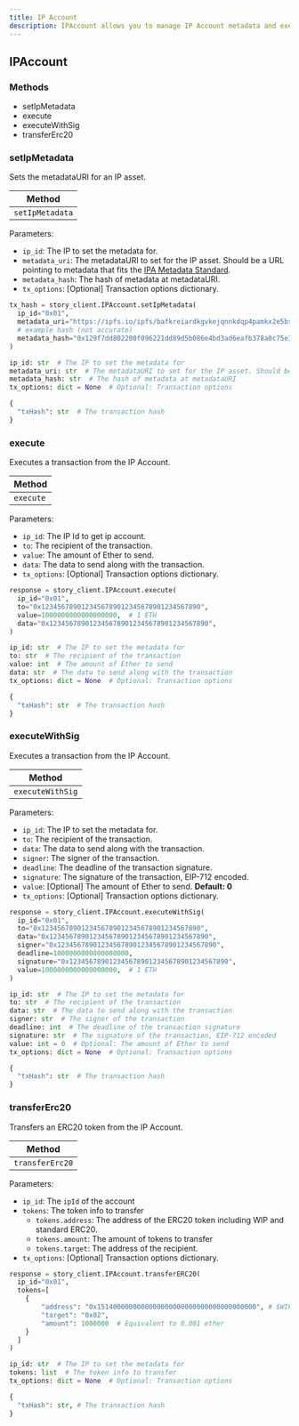 ```yaml
---
title: IP Account
description: IPAccount allows you to manage IP Account metadata and execute transactions.
---
```


## IPAccount

### Methods

- setIpMetadata
- execute
- executeWithSig
- transferErc20

### setIpMetadata

Sets the metadataURI for an IP asset.

| Method          |
| --------------- |
| `setIpMetadata` |

Parameters:

- `ip_id`: The IP to set the metadata for.
- `metadata_uri`: The metadataURI to set for the IP asset. Should be a URL pointing to metadata that fits the [IPA Metadata Standard](/concepts/ip-asset/ipa-metadata-standard).
- `metadata_hash`: The hash of metadata at metadataURI.
- `tx_options`: \[Optional] Transaction options dictionary.

<CodeGroup>

```python Python
tx_hash = story_client.IPAccount.setIpMetadata(
  ip_id="0x01",
  metadata_uri="https://ipfs.io/ipfs/bafkreiardkgvkejqnnkdqp4pamkx2e5bs4lzus5trrw3hgmoa7dlbb6foe",
  # example hash (not accurate)
  metadata_hash="0x129f7dd802200f096221dd89d5b086e4bd3ad6eafb378a0c75e3b04fc375f997",
)
```

```python Request Parameters
ip_id: str  # The IP to set the metadata for
metadata_uri: str  # The metadataURI to set for the IP asset. Should be a URL pointing to metadata that fits the [IPA Metadata Standard](/concepts/ip-asset/ipa-metadata-standard)
metadata_hash: str  # The hash of metadata at metadataURI
tx_options: dict = None  # Optional: Transaction options
```

```python Response
{
  "txHash": str  # The transaction hash
}
```

</CodeGroup>

### execute

Executes a transaction from the IP Account.

| Method    |
| --------- |
| `execute` |

Parameters:

- `ip_id`: The IP Id to get ip account.
- `to`: The recipient of the transaction.
- `value`: The amount of Ether to send.
- `data`: The data to send along with the transaction.
- `tx_options`: \[Optional] Transaction options dictionary.

<CodeGroup>

```python Python
response = story_client.IPAccount.execute(
  ip_id="0x01",
  to="0x1234567890123456789012345678901234567890",
  value=1000000000000000000,  # 1 ETH
  data="0x1234567890123456789012345678901234567890",
)
```

```python Request Parameters
ip_id: str  # The IP to set the metadata for
to: str  # The recipient of the transaction
value: int  # The amount of Ether to send
data: str  # The data to send along with the transaction
tx_options: dict = None  # Optional: Transaction options
```

```python Response
{
  "txHash": str  # The transaction hash
}
```

</CodeGroup>

### executeWithSig

Executes a transaction from the IP Account.

| Method           |
| ---------------- |
| `executeWithSig` |

Parameters:

- `ip_id`: The IP to set the metadata for.
- `to`: The recipient of the transaction.
- `data`: The data to send along with the transaction.
- `signer`: The signer of the transaction.
- `deadline`: The deadline of the transaction signature.
- `signature`: The signature of the transaction, EIP-712 encoded.
- `value`: \[Optional] The amount of Ether to send. **Default: 0**
- `tx_options`: \[Optional] Transaction options dictionary.

<CodeGroup>

```python Python
response = story_client.IPAccount.executeWithSig(
  ip_id="0x01",
  to="0x1234567890123456789012345678901234567890",
  data="0x1234567890123456789012345678901234567890",
  signer="0x1234567890123456789012345678901234567890",
  deadline=1000000000000000000,
  signature="0x1234567890123456789012345678901234567890",
  value=1000000000000000000,  # 1 ETH
)
```

```python Request Parameters
ip_id: str  # The IP to set the metadata for
to: str  # The recipient of the transaction
data: str  # The data to send along with the transaction
signer: str  # The signer of the transaction
deadline: int  # The deadline of the transaction signature
signature: str  # The signature of the transaction, EIP-712 encoded
value: int = 0  # Optional: The amount of Ether to send
tx_options: dict = None  # Optional: Transaction options
```

```python Response
{
  "txHash": str  # The transaction hash
}
```

</CodeGroup>

### transferErc20

Transfers an ERC20 token from the IP Account.

| Method          |
| --------------- |
| `transferErc20` |

Parameters:

- `ip_id`: The `ipId` of the account
- `tokens`: The token info to transfer
  - `tokens.address`: The address of the ERC20 token including WIP and standard ERC20.
  - `tokens.amount`: The amount of tokens to transfer
  - `tokens.target`: The address of the recipient.
- `tx_options`: \[Optional] Transaction options dictionary.

<CodeGroup>

```python Python
response = story_client.IPAccount.transferERC20(
  ip_id="0x01",
  tokens=[
    {
        "address": "0x1514000000000000000000000000000000000000", # $WIP
        "target": "0x02",
        "amount": 1000000  # Equivalent to 0.001 ether
    }
  ]
)
```

```python Request Parameters
ip_id: str  # The IP to set the metadata for
tokens: list  # The token info to transfer
tx_options: dict = None  # Optional: Transaction options
```

```python Response
{
  "txHash": str, # The transaction hash
}
```

</CodeGroup>
